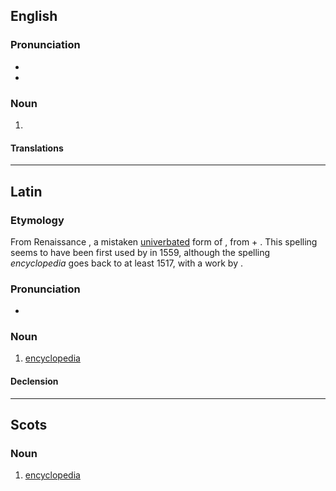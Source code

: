 {{also|encyclopædia}}
==English==

===Pronunciation===
* {{audio|en-us-encyclopaedia.ogg|Audio (US)|lang=en}}
* {{rhymes|iːdiə|lang=en}}

===Noun===
{{en-noun|s|encyclopaediae}}

# {{lb|en|chiefly|UK|Australia}} {{alternative spelling of|encyclopedia|lang=en}}

====Translations====
{{trans-see|encyclopedia}}

----
==Latin==
{{wikipedia|lang=la}}
===Etymology===
From Renaissance {{bor|la|grc|ἐγκυκλοπαιδεία|t=education in the circle of arts and sciences}}, a mistaken [[univerbation|univerbated]] form of {{m|grc|ἐγκύκλιος παιδείᾱ|t=education in the circle of arts and sciences}}, from {{m|grc|ἐγκύκλιος|t=circular}} + {{m|grc|παιδείᾱ|t=child-rearing, education}}. This spelling seems to have been first used by {{w|Paul Skalich}} in 1559, although the spelling ''encyclopedia'' goes back to at least 1517, with a work by {{w|Johannes Aventinus}}.
===Pronunciation===
* {{la-IPA|encyclopaedīa|eccl=1}}

===Noun===
{{la-noun|encyclopaedīa|encyclopaedīae|f|first}}

# {{lb|la|New Latin}} [[encyclopedia]]

====Declension====
{{la-decl-2nd|encyclopaedī}}

----

==Scots==

===Noun===
{{sco-noun}}

# [[encyclopedia]]